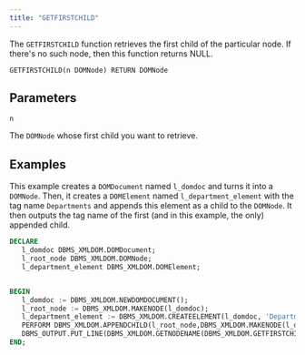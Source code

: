```yaml
---
title: "GETFIRSTCHILD"
---
```


The `GETFIRSTCHILD` function retrieves the first child of the particular node. If there's no such node, then this function returns NULL.

```
GETFIRSTCHILD(n DOMNode) RETURN DOMNode
```

## Parameters

`n`

The `DOMNode` whose first child you want to retrieve.

## Examples

This example creates a `DOMDocument` named `l_domdoc` and turns it into a `DOMNode`. Then, it creates a `DOMElement` named `l_department_element` with the tag name `Departments` and appends this element as a child to the `DOMNode`. It then outputs the tag name of the first (and in this example, the only) appended child.

```sql
DECLARE
   l_domdoc DBMS_XMLDOM.DOMDocument;
   l_root_node DBMS_XMLDOM.DOMNode;
   l_department_element DBMS_XMLDOM.DOMElement;


BEGIN
   l_domdoc := DBMS_XMLDOM.NEWDOMDOCUMENT();
   l_root_node := DBMS_XMLDOM.MAKENODE(l_domdoc);
   l_department_element := DBMS_XMLDOM.CREATEELEMENT(l_domdoc, 'Departments' );
   PERFORM DBMS_XMLDOM.APPENDCHILD(l_root_node,DBMS_XMLDOM.MAKENODE(l_department_element));
   DBMS_OUTPUT.PUT_LINE(DBMS_XMLDOM.GETNODENAME(DBMS_XMLDOM.GETFIRSTCHILD(l_root_node)));
END;
```
